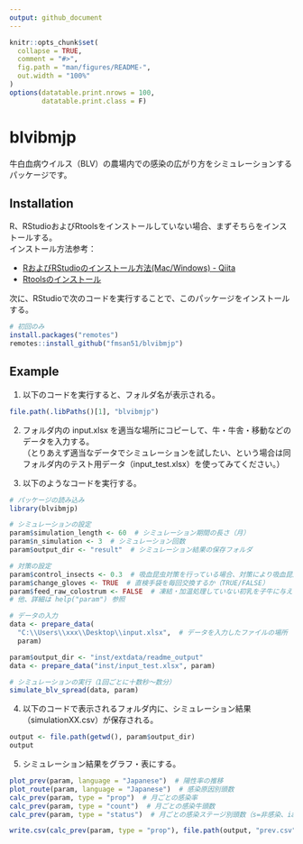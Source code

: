 ```yaml
---
output: github_document
---
```


<!-- README.md is generated from README.Rmd. Please edit that file -->

```r
knitr::opts_chunk$set(
  collapse = TRUE,
  comment = "#>",
  fig.path = "man/figures/README-",
  out.width = "100%"
)
options(datatable.print.nrows = 100,
        datatable.print.class = F)
```

# blvibmjp

<!-- badges: start -->
<!-- badges: end -->

<!--
## Installation

You can install the released version of blvibmjp from [CRAN](https://CRAN.R-project.org) with:

``` r
install.packages("blvibmjp")
```
-->

牛白血病ウイルス（BLV）の農場内での感染の広がり方をシミュレーションするパッケージです。

## Installation

R、RStudioおよびRtoolsをインストールしていない場合、まずそちらをインストールする。  
インストール方法参考：

- [RおよびRStudioのインストール方法(Mac/Windows) - Qiita](https://qiita.com/daifuku_mochi2/items/ad0b398e6affd0688c97)
- [Rtoolsのインストール](https://k-metrics.github.io/cabinet/env_install_tls.html)

次に、RStudioで次のコードを実行することで、このパッケージをインストールする。

```r
# 初回のみ
install.packages("remotes")
remotes::install_github("fmsan51/blvibmjp")
```

## Example

1. 以下のコードを実行すると、フォルダ名が表示される。

```r
file.path(.libPaths()[1], "blvibmjp")
```

2. フォルダ内の input.xlsx を適当な場所にコピーして、牛・牛舎・移動などのデータを入力する。  
（とりあえず適当なデータでシミュレーションを試したい、という場合は同フォルダ内のテスト用データ（input_test.xlsx）を使ってみてください。）

3. 以下のようなコードを実行する。

```r
# パッケージの読み込み
library(blvibmjp)

# シミュレーションの設定
param$simulation_length <- 60  # シミュレーション期間の長さ（月）
param$n_simulation <- 3  # シミュレーション回数
param$output_dir <- "result"  # シミュレーション結果の保存フォルダ

# 対策の設定
param$control_insects <- 0.3  # 吸血昆虫対策を行っている場合、対策により吸血昆虫がどれだけ減少するか（0.3＝30%に減少（7割減））
param$change_gloves <- TRUE  # 直検手袋を毎回交換するか（TRUE/FALSE）
param$feed_raw_colostrum <- FALSE  # 凍結・加温処理していない初乳を子牛に与えているか
# 他、詳細は help("param") 参照
```

```r
# データの入力
data <- prepare_data(
  "C:\\Users\\xxx\\Desktop\\input.xlsx",  # データを入力したファイルの場所
  param)
```
```r
param$output_dir <- "inst/extdata/readme_output"
data <- prepare_data("inst/input_test.xlsx", param)
```

```r
# シミュレーションの実行（1回ごとに十数秒～数分）
simulate_blv_spread(data, param)
```

4. 以下のコードで表示されるフォルダ内に、シミュレーション結果（simulationXX.csv）が保存される。

```r
output <- file.path(getwd(), param$output_dir)
output
```

5. シミュレーション結果をグラフ・表にする。

```r
plot_prev(param, language = "Japanese")  # 陽性率の推移
plot_route(param, language = "Japanese")  # 感染原因別頭数
calc_prev(param, type = "prop")  # 月ごとの感染率
calc_prev(param, type = "count")  # 月ごとの感染牛頭数
calc_prev(param, type = "status")  # 月ごとの感染ステージ別頭数（s=非感染、ial=感染・無症状、ipl=持続性リンパ球増多症、ebl=地方病性牛白血病）
```

```r
write.csv(calc_prev(param, type = "prop"), file.path(output, "prev.csv"))  # 表をcsvに保存（保存場所は 4. で表示されたフォルダ）
```
